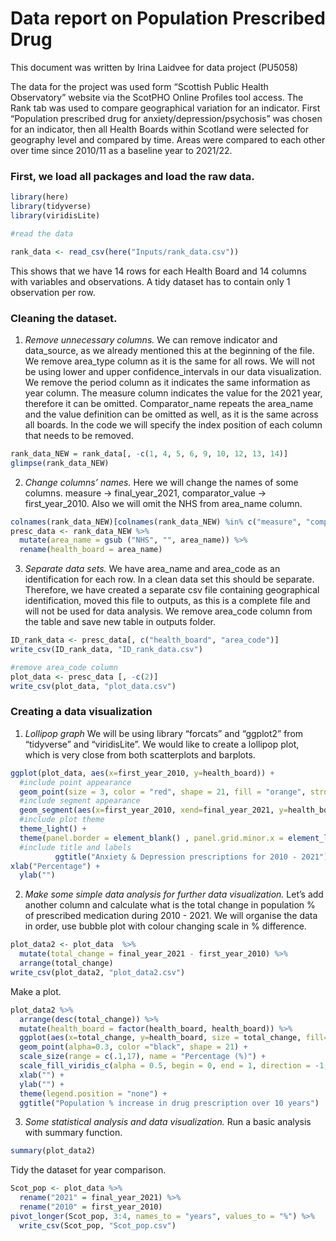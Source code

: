 # Data report on Population Prescribed Drug

This document was written by Irina Laidvee for data project (PU5058)

The data for the project was used form "Scottish Public Health Observatory" website via the ScotPHO Online Profiles tool access. The Rank tab was used to compare geographical variation for an indicator. First "Population prescribed drug for anxiety/depression/psychosis" was chosen for an indicator, then all Health Boards within Scotland were selected for geography level and compared by time. Areas were compared to each other over time since 2010/11 as a baseline year to 2021/22.

### First, we load all packages and load the raw data.

```r
library(here)
library(tidyverse)
library(viridisLite)

#read the data

rank_data <- read_csv(here("Inputs/rank_data.csv"))
```

This shows that we have 14 rows for each Health Board and 14 columns with variables and observations. A tidy dataset has to contain only 1 observation per row.

### Cleaning the dataset.

1.  *Remove unnecessary columns.* We can remove indicator and data_source, as we already mentioned this at the beginning of the file. We remove area_type column as it is the same for all rows. We will not be using lower and upper confidence_intervals in our data visualization. We remove the period column as it indicates the same information as year column. The measure column indicates the value for the 2021 year, therefore it can be omitted. Comparator_name repeats the area_name and the value definition can be omitted as well, as it is the same across all boards. In the code we will specify the index position of each column that needs to be removed.

```r
rank_data_NEW = rank_data[, -c(1, 4, 5, 6, 9, 10, 12, 13, 14)]
glimpse(rank_data_NEW)
```

2.  *Change columns' names.* Here we will change the names of some columns. measure -\> final_year_2021, comparator_value -\> first_year_2010. Also we will omit the NHS from area_name column.

```r
colnames(rank_data_NEW)[colnames(rank_data_NEW) %in% c("measure", "comparator_value")] <- c("final_year_2021", "first_year_2010")
presc_data <- rank_data_NEW %>% 
  mutate(area_name = gsub ("NHS", "", area_name)) %>% 
  rename(health_board = area_name)

```

3.  *Separate data sets.* We have area_name and area_code as an identification for each row. In a clean data set this should be separate. Therefore, we have created a separate csv file containing geographical identification, moved this file to outputs, as this is a complete file and will not be used for data analysis. We remove area_code column from the table and save new table in outputs folder.

```r
ID_rank_data <- presc_data[, c("health_board", "area_code")]
write_csv(ID_rank_data, "ID_rank_data.csv")

#remove area_code column
plot_data <- presc_data [, -c(2)]
write_csv(plot_data, "plot_data.csv")
```

### Creating a data visualization

1.  *Lollipop graph* We will be using library "forcats" and "ggplot2" from "tidyverse" and "viridisLite". We would like to create a lollipop plot, which is very close from both scatterplots and barplots.

```r
ggplot(plot_data, aes(x=first_year_2010, y=health_board)) +
  #include point appearance
  geom_point(size = 3, color = "red", shape = 21, fill = "orange", stroke = 1) +
  #include segment appearance
  geom_segment(aes(x=first_year_2010, xend=final_year_2021, y=health_board, yend=health_board) , size = 0.5, color = "black", linetype = "dotdash") +
  #include plot theme
  theme_light() + 
  theme(panel.border = element_blank() , panel.grid.minor.x = element_line() ) +
  #include title and labels
          ggtitle("Anxiety & Depression prescriptions for 2010 - 2021") +
xlab("Percentage") + 
  ylab("")
```

2.  *Make some simple data analysis for further data visualization.* Let's add another column and calculate what is the total change in population % of prescribed medication during 2010 - 2021. We will organise the data in order, use bubble plot with colour changing scale in % difference.

```r
plot_data2 <- plot_data  %>% 
  mutate(total_change = final_year_2021 - first_year_2010) %>% 
  arrange(total_change)
write_csv(plot_data2, "plot_data2.csv")
```

Make a plot.

```r
plot_data2 %>% 
  arrange(desc(total_change)) %>% 
  mutate(health_board = factor(health_board, health_board)) %>% 
  ggplot(aes(x=total_change, y=health_board, size = total_change, fill= total_change)) + 
  geom_point(alpha=0.3, color ="black", shape = 21) + 
  scale_size(range = c(.1,17), name = "Percentage (%)") +
  scale_fill_viridis_c(alpha = 0.5, begin = 0, end = 1, direction = -1, option = "H", values = NULL, space = "Lab", guide = "colourbar", aesthetics = "fill") +
  xlab("") +
  ylab("") +
  theme(legend.position = "none") +
  ggtitle("Population % increase in drug prescription over 10 years")
```

3.  *Some statistical analysis and data visualization.* Run a basic analysis with summary function.

```r
summary(plot_data2)
```
Tidy the dataset for year comparison.

```r
Scot_pop <- plot_data %>% 
  rename("2021" = final_year_2021) %>% 
  rename("2010" = first_year_2010)  
pivot_longer(Scot_pop, 3:4, names_to = "years", values_to = "%") %>% 
  write_csv(Scot_pop, "Scot_pop.csv")
```

```r


```




